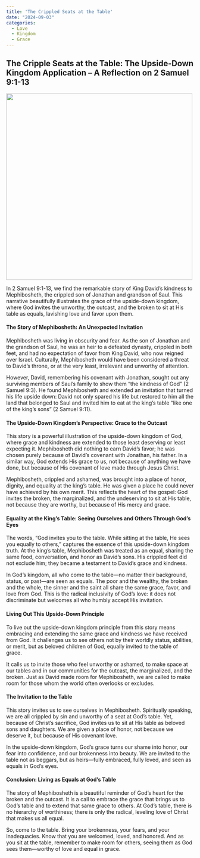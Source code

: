 ```yaml
---
title: 'The Crippled Seats at the Table'
date: "2024-09-03"
categories:
  - Love
  - Kingdom
  - Grace
---
```


## The Cripple Seats at the Table: The Upside-Down Kingdom Application – A Reflection on 2 Samuel 9:1-13

![](mephibosheth.webp){fig-align="center" heigh="524" width="500"}

In 2 Samuel 9:1-13, we find the remarkable story of King David’s kindness to Mephibosheth, the crippled son of Jonathan and grandson of Saul. This narrative beautifully illustrates the grace of the upside-down kingdom, where God invites the unworthy, the outcast, and the broken to sit at His table as equals, lavishing love and favor upon them.

#### The Story of Mephibosheth: An Unexpected Invitation

Mephibosheth was living in obscurity and fear. As the son of Jonathan and the grandson of Saul, he was an heir to a defeated dynasty, crippled in both feet, and had no expectation of favor from King David, who now reigned over Israel. Culturally, Mephibosheth would have been considered a threat to David’s throne, or at the very least, irrelevant and unworthy of attention.

However, David, remembering his covenant with Jonathan, sought out any surviving members of Saul’s family to show them “the kindness of God” (2 Samuel 9:3). He found Mephibosheth and extended an invitation that turned his life upside down: David not only spared his life but restored to him all the land that belonged to Saul and invited him to eat at the king’s table “like one of the king’s sons” (2 Samuel 9:11).

#### The Upside-Down Kingdom’s Perspective: Grace to the Outcast

This story is a powerful illustration of the upside-down kingdom of God, where grace and kindness are extended to those least deserving or least expecting it. Mephibosheth did nothing to earn David’s favor; he was chosen purely because of David’s covenant with Jonathan, his father. In a similar way, God extends His grace to us, not because of anything we have done, but because of His covenant of love made through Jesus Christ.

Mephibosheth, crippled and ashamed, was brought into a place of honor, dignity, and equality at the king’s table. He was given a place he could never have achieved by his own merit. This reflects the heart of the gospel: God invites the broken, the marginalized, and the undeserving to sit at His table, not because they are worthy, but because of His mercy and grace.

#### Equality at the King's Table: Seeing Ourselves and Others Through God’s Eyes

The words, “God invites you to the table. While sitting at the table, He sees you equally to others,” captures the essence of this upside-down kingdom truth. At the king’s table, Mephibosheth was treated as an equal, sharing the same food, conversation, and honor as David’s sons. His crippled feet did not exclude him; they became a testament to David’s grace and kindness.

In God’s kingdom, all who come to the table—no matter their background, status, or past—are seen as equals. The poor and the wealthy, the broken and the whole, the sinner and the saint all share the same grace, favor, and love from God. This is the radical inclusivity of God’s love: it does not discriminate but welcomes all who humbly accept His invitation.

#### Living Out This Upside-Down Principle

To live out the upside-down kingdom principle from this story means embracing and extending the same grace and kindness we have received from God. It challenges us to see others not by their worldly status, abilities, or merit, but as beloved children of God, equally invited to the table of grace.

It calls us to invite those who feel unworthy or ashamed, to make space at our tables and in our communities for the outcast, the marginalized, and the broken. Just as David made room for Mephibosheth, we are called to make room for those whom the world often overlooks or excludes.

#### The Invitation to the Table

This story invites us to see ourselves in Mephibosheth. Spiritually speaking, we are all crippled by sin and unworthy of a seat at God’s table. Yet, because of Christ’s sacrifice, God invites us to sit at His table as beloved sons and daughters. We are given a place of honor, not because we deserve it, but because of His covenant love.

In the upside-down kingdom, God’s grace turns our shame into honor, our fear into confidence, and our brokenness into beauty. We are invited to the table not as beggars, but as heirs—fully embraced, fully loved, and seen as equals in God’s eyes.

#### Conclusion: Living as Equals at God’s Table

The story of Mephibosheth is a beautiful reminder of God’s heart for the broken and the outcast. It is a call to embrace the grace that brings us to God’s table and to extend that same grace to others. At God’s table, there is no hierarchy of worthiness; there is only the radical, leveling love of Christ that makes us all equal.

So, come to the table. Bring your brokenness, your fears, and your inadequacies. Know that you are welcomed, loved, and honored. And as you sit at the table, remember to make room for others, seeing them as God sees them—worthy of love and equal in grace.
